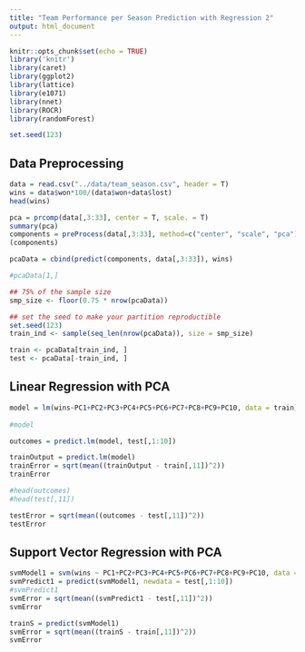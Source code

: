 ```yaml
---
title: "Team Performance per Season Prediction with Regression 2"
output: html_document
---
```




```r
knitr::opts_chunk$set(echo = TRUE)
library('knitr')
library(caret)
library(ggplot2)
library(lattice)
library(e1071)
library(nnet)
library(ROCR)
library(randomForest)

set.seed(123)
```


## Data Preprocessing

```r
data = read.csv("../data/team_season.csv", header = T)
wins = data$won*100/(data$won+data$lost)
head(wins)
```

```r
pca = prcomp(data[,3:33], center = T, scale. = T)
summary(pca)
components = preProcess(data[,3:33], method=c("center", "scale", "pca"))
(components)

pcaData = cbind(predict(components, data[,3:33]), wins)

#pcaData[1,]

## 75% of the sample size
smp_size <- floor(0.75 * nrow(pcaData))

## set the seed to make your partition reproductible
set.seed(123)
train_ind <- sample(seq_len(nrow(pcaData)), size = smp_size)

train <- pcaData[train_ind, ]
test <- pcaData[-train_ind, ]
```

## Linear Regression with PCA

```r
model = lm(wins~PC1+PC2+PC3+PC4+PC5+PC6+PC7+PC8+PC9+PC10, data = train)
 
#model

outcomes = predict.lm(model, test[,1:10])

trainOutput = predict.lm(model)
trainError = sqrt(mean((trainOutput - train[,11])^2))
trainError

#head(outcomes)
#head(test[,11])

testError = sqrt(mean((outcomes - test[,11])^2))
testError
```

## Support Vector Regression with PCA

```r
svmModel1 = svm(wins ~ PC1+PC2+PC3+PC4+PC5+PC6+PC7+PC8+PC9+PC10, data = train)
svmPredict1 = predict(svmModel1, newdata = test[,1:10])
#svmPredict1
svmError = sqrt(mean((svmPredict1 - test[,11])^2))
svmError

trainS = predict(svmModel1)
svmError = sqrt(mean((trainS - train[,11])^2))
svmError
```